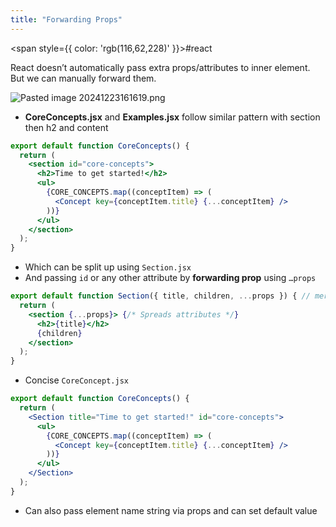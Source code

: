 ```yaml
---
title: "Forwarding Props"
---
```



<span style={{ color: 'rgb(116,62,228)' }}>#react</span> 

React doesn’t automatically pass extra props/attributes to inner element. But we can manually forward them.

![Pasted image 20241223161619.png](https://raw.githubusercontent.com/himanshu864/DevObs/refs/heads/main/Assets/Pasted%20image%2020241223161619.png)

- **CoreConcepts.jsx** and **Examples.jsx** follow similar pattern with section then h2 and content

```jsx
export default function CoreConcepts() {
  return (
    <section id="core-concepts">
      <h2>Time to get started!</h2>
      <ul>
        {CORE_CONCEPTS.map((conceptItem) => (
          <Concept key={conceptItem.title} {...conceptItem} />
        ))}
      </ul>
    </section>
  );
}
```

- Which can be split up using `Section.jsx`
- And passing `id` or any other attribute by **forwarding prop** using `…props`

```jsx
export default function Section({ title, children, ...props }) { // merge
  return (
    <section {...props}> {/* Spreads attributes */}
      <h2>{title}</h2>
      {children}
    </section>
  );
}
```

- Concise `CoreConcept.jsx`
```jsx
export default function CoreConcepts() {
  return (
    <Section title="Time to get started!" id="core-concepts">
      <ul>
        {CORE_CONCEPTS.map((conceptItem) => (
          <Concept key={conceptItem.title} {...conceptItem} />
        ))}
      </ul>
    </Section>
  );
}
```

- Can also pass element name string via props and can set default value
